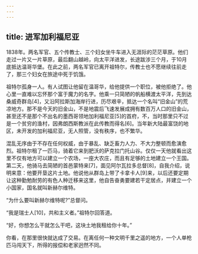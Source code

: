 ```yaml
---
---
---
```

title: 进军加利福尼亚
---




1838年。两名军官、五个传教士、三个妇女坐牛车进入无涯际的茫茫草原。他们走过一片又一片草原，最后翻山越岭，向太平洋进发，长途跋涉三个月，于10月底抵达温哥华堡。在此之前，两名军官已离开祖特尔，传教士也不愿继续往前走了，那三个妇女在旅途中死于饥饿。

祖特尔孤身一人。有人试图让他留在温哥华，给他提供一个职位，被他拒绝了。他心里一直难以忘怀那个富于魔力的名字。他乘一只简陋的帆船横渡太平洋，先到达桑威奇群岛[4]，又沿阿拉斯加海岸行进，历尽艰辛，抵达一个名叫“旧金山”的荒凉地方。那不是今天的旧金山，不是地震后飞速发展成拥有数百万人口的旧金山，甚至还不是那个不出名的墨西哥领地加利福尼亚[5]的首府，不，当时那里只不过是一个贫穷的渔村，因弗朗西斯教派在此传教而得名[6]。当年新大陆最富饶的地区，未开发的加利福尼亚，无人照管，没有秩序，也不繁华。

混乱无序由于不存在任何权威，由于暴乱、缺乏畜力人力、不大力整顿而愈演愈烈。祖特尔租了一匹马，骑着它来到肥沃的萨克拉门托山谷。仅仅一天他就看出这里不仅有地方可以建立一个农场，一座大农庄，而且有足够的土地建立一个王国。第二天，他骑马去简陋的首邑蒙特来[7]，面见阿尔瓦拉多总督[8]，自我介绍，说明来意：他要开垦这片土地。他说他从群岛上带了卡拿卡人[9]来，以后还要定期让这种勤勉耐劳的有色人种迁移来这里，他自告奋勇要建若干定居点，并建立一个小国家，国名就叫新赫尔维特。

“为什么要叫新赫尔维特呢?”总督问。

“我是瑞士人[10]，共和主义者。”祖特尔回答道。

“好，你想怎么干就怎么干吧，这块土地我租给你十年。”

你看，在那里很快就达成了交易。在离任何一种文明千里之遥的地方，一个人单枪匹马闯天下，所得的报偿和老家迥然不同。